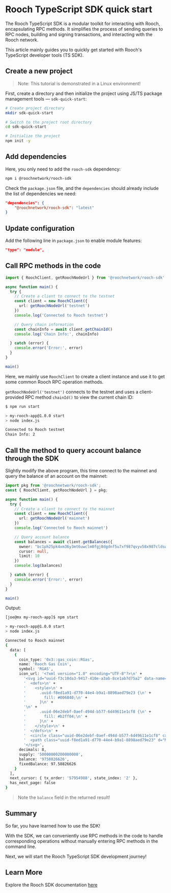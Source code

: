 # Rooch TypeScript SDK quick start

The Rooch TypeScript SDK is a modular toolkit for interacting with Rooch, encapsulating RPC methods. It simplifies the process of sending queries to RPC nodes, building and signing transactions, and interacting with the Rooch network.

This article mainly guides you to quickly get started with Rooch's TypeScript developer tools (TS SDK).

## Create a new project

> Note: This tutorial is demonstrated in a Linux environment!

First, create a directory and then initialize the project using JS/TS package management tools — `sdk-quick-start`:

```bash
# Create project directory
mkdir sdk-quick-start

# Switch to the project root directory
cd sdk-quick-start

# Initialize the project
npm init -y
```

## Add dependencies

Here, you only need to add the `rooch-sdk` dependency:

```sh npm2yarn
npm i @roochnetwork/rooch-sdk
```

Check the `package.json` file, and the `dependencies` should already include the list of dependencies we need:

```json
"dependencies": {
    "@roochnetwork/rooch-sdk": "latest"
}
```

## Update configuration

Add the following line in `package.json` to enable module features:

```json
"type": "module",
```

## Call RPC methods in the code

```ts
import { RoochClient, getRoochNodeUrl } from '@roochnetwork/rooch-sdk'

async function main() {
  try {
    // Create a client to connect to the testnet
    const client = new RoochClient({
      url: getRoochNodeUrl('testnet')
    })
    console.log('Connected to Rooch testnet')

    // Query chain information
    const chainInfo = await client.getChainId()
    console.log('Chain Info:', chainInfo)

  } catch (error) {
    console.error('Error:', error)
  }
}

main()
```

Here, we mainly use `RoochClient` to create a client instance and use it to get some common Rooch RPC operation methods.

`getRoochNodeUrl('testnet')` connects to the testnet and uses a client-provided RPC method `chainId()` to view the current chain ID:

```bash
$ npm run start

> my-rooch-app@1.0.0 start
> node index.js

Connected to Rooch testnet
Chain Info: 2
```

## Call the method to query account balance through the SDK

Slightly modify the above program, this time connect to the mainnet and query the balance of an account on the mainnet:

```ts
import pkg from '@roochnetwork/rooch-sdk';
const { RoochClient, getRoochNodeUrl } = pkg;

async function main() {
  try {
    // Create a client to connect to the mainnet
    const client = new RoochClient({
      url: getRoochNodeUrl('mainnet')
    })
    console.log('Connected to Rooch mainnet')

    // Query account balance
    const balances = await client.getBalances({
      owner: "bc1ph25pk4xm36y3mt6uwclm0fgj8dgdnf5u7xf987qvyv58x987cldswp09hc",
      cursor: null,
      limit: 10
    })
    console.log(balances)

  } catch (error) {
    console.error('Error:', error)
  }
}

main()
```

Output:

```bash
[joe@mx my-rooch-app]$ npm start

> my-rooch-app@1.0.0 start
> node index.js

Connected to Rooch mainnet
{
  data: [
    {
      coin_type: '0x3::gas_coin::RGas',
      name: 'Rooch Gas Coin',
      symbol: 'RGAS',
      icon_url: '<?xml version="1.0" encoding="UTF-8"?>\n' +
        '<svg id="uuid-f3c10da3-9417-410e-a3ab-8ce1ab7d75a2" data-name="layer 1" xmlns="http://www.w3.org/2000/svg" viewBox="0 0 500 500">\n' +
        '  <defs>\n' +
        '    <style>\n' +
        '      .uuid-f8ed1a91-d770-44e4-b9a1-8898aed79e23 {\n' +
        '        fill: #006840;\n' +
        '      }\n' +
        '\n' +
        '      .uuid-06e2debf-0aef-494d-b577-6d49611e1cf8 {\n' +
        '        fill: #b2ff04;\n' +
        '      }\n' +
        '    </style>\n' +
        '  </defs>\n' +
        '  <circle class="uuid-06e2debf-0aef-494d-b577-6d49611e1cf8" cx="250" cy="250" r="250"/>\n' +
        '  <path class="uuid-f8ed1a91-d770-44e4-b9a1-8898aed79e23" d="M346.39,403.15c-26.17-23.18-51.58-45.69-77.73-68.86-.13,2.58-.28,4.18-.29,5.77-.19,30.24-.36,60.48-.54,90.73q-.04,6.48-6.74,6.45c-8.78-.05-17.57-.27-26.35-.07-3.46,.08-4.36-.83-4.32-4.3,.33-31.62,.46-63.23,.64-94.85,0-1.05,.01-2.09,.02-4.12-26.46,22.99-52.29,45.44-78.06,67.84-1.6-.72-.96-1.95-.96-2.88,.04-14.97,.2-29.94,.17-44.9,0-2.36,.75-3.86,2.52-5.42,28.99-25.57,57.91-51.22,86.85-76.84,.67-.59,1.45-1.07,2.4-1.76-1.89-1.66-3.64-1.09-5.18-1.1-27.12-.2-54.24-.43-81.36-.41-3.91,0-4.88-1.05-4.74-4.83,.34-9.46,.42-18.94,.16-28.4-.11-3.83,1.29-4.39,4.68-4.35,26.96,.28,53.93,.38,80.9,.54,1.68,0,3.37,.02,5.83,.03-2.08-3.59-5.06-5.5-7.53-7.74-27-24.56-54.06-49.05-81.17-73.49-1.49-1.35-2.15-2.64-2.13-4.66,.17-16.03,.23-32.07,.33-49.24,26.24,23.34,51.86,46.12,78.27,69.61,.01-2.46,.02-4.06,.03-5.65,.18-31.01,.43-62.01,.45-93.02,0-3.71,1.1-4.55,4.65-4.44,9.39,.29,18.8,.42,28.19,.14,4.06-.12,4.69,1.28,4.65,4.93-.33,30.7-.44,61.4-.62,92.1,0,1.63-.02,3.27-.04,6.19,26.52-23.13,52.16-45.5,77.98-68.01,1.04,1.6,.64,2.99,.64,4.27-.05,13.9-.29,27.8-.13,41.7,.05,3.86-1.14,6.41-4.05,8.97-28.31,24.95-56.48,50.05-84.69,75.1-.78,.69-1.52,1.41-2.45,2.27,1.66,1.71,3.6,1.03,5.27,1.04,26.96,.21,53.93,.41,80.9,.44,3.42,0,4.77,.6,4.62,4.41-.37,9.61-.37,19.24-.19,28.86,.06,3.38-.77,4.35-4.31,4.31-27.12-.32-54.24-.4-81.36-.56-1.64,0-3.28-.02-6.14-.04,8.77,7.94,16.64,15.09,24.54,22.22,21.63,19.52,43.26,39.04,64.91,58.53,1.08,.97,1.81,1.89,1.8,3.46-.14,16.32-.22,32.64-.32,50.05Z"/>\n' +
        '</svg>',
      decimals: 8,
      supply: '50000000200000000',
      balance: '9758826626',
      fixedBalance: 97.58826626
    }
  ],
  next_cursor: { tx_order: '57954988', state_index: '2' },
  has_next_page: false
}
```

> Note the `balance` field in the returned result!

## Summary

So far, you have learned how to use the SDK!

With the SDK, we can conveniently use RPC methods in the code to handle corresponding operations without manually entering RPC methods in the command line.

Next, we will start the Rooch TypeScript SDK development journey!

## Learn More

Explore the Rooch SDK documentation [here](https://www.npmjs.com/package/@roochnetwork/rooch-sdk)